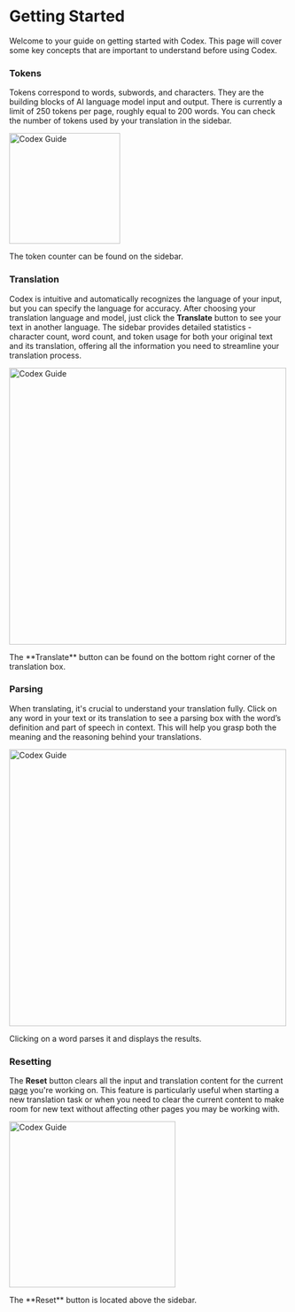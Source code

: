 # Getting Started

Welcome to your guide on getting started with Codex. This page will cover some key concepts that are important to understand before using Codex.

### Tokens

Tokens correspond to words, subwords, and characters. They are the building blocks of AI language model input and output. There is currently a limit of 250 tokens per page, roughly equal to 200 words. You can check the number of tokens used by your translation in the sidebar.

<div style={{ display: 'flex', flexDirection: 'column', alignItems: 'center', textAlign: 'center', marginTop: '30px' }}>
    <img src="tokens.png" alt="Codex Guide" width="200" style={{ borderRadius: '10px', marginBottom: '20px' }}/>
    <p style={{ fontStyle: 'italic' }}>The token counter can be found on the sidebar.</p>
</div>

### Translation


Codex is intuitive and automatically recognizes the language of your input, but you can specify the language for accuracy. After choosing your translation language and model, just click the **Translate** button to see your text in another language. The sidebar provides detailed statistics - character count, word count, and token usage for both your original text and its translation, offering all the information you need to streamline your translation process.

<div style={{ display: 'flex', flexDirection: 'column', alignItems: 'center', textAlign: 'center', marginTop: '30px' }}>
    <img src="generate.png" alt="Codex Guide" width="500" style={{ borderRadius: '10px', marginBottom: '20px' }}/>
    <p style={{ fontStyle: 'italic' }}>The **Translate** button can be found on the bottom right corner of the translation box.</p>
</div>

### Parsing


When translating, it's crucial to understand your translation fully. Click on any word in your text or its translation to see a parsing box with the word’s definition and part of speech in context. This will help you grasp both the meaning and the reasoning behind your translations.

<div style={{ display: 'flex', flexDirection: 'column', alignItems: 'center', textAlign: 'center', marginTop: '30px' }}>
    <img src="parsing.png" alt="Codex Guide" width="500" style={{ borderRadius: '10px', marginBottom: '20px' }}/>
    <p style={{ fontStyle: 'italic' }}>Clicking on a word parses it and displays the results.</p>
</div>

### Resetting

The **Reset** button clears all the input and translation content for the current [page](https://guide.codex.ai/tools/pages) you're working on. This feature is particularly useful when starting a new translation task or when you need to clear the current content to make room for new text without affecting other pages you may be working with.

<div style={{ display: 'flex', flexDirection: 'column', alignItems: 'center', textAlign: 'center', marginTop: '30px' }}>
    <img src="../reset.png" alt="Codex Guide" width="300" style={{ borderRadius: '10px', marginBottom: '20px' }}/>
    <p style={{ fontStyle: 'italic' }}>The **Reset** button is located above the sidebar.</p>
</div>